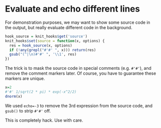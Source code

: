 # Evaluate and echo different lines

For demonstration purposes, we may want to show some source code in the output, but really evaluate different code in the background.

```r
hook_source = knit_hooks$get('source')
knit_hooks$set(source = function(x, options) {
  res = hook_source(x, options)
  if (!any(grepl("#'#' ", x))) return(res)
  gsub("(^|\n)#'#' ", '\\1', res)
})
```

The trick is to mask the source code in special comments (e.g. `#'#'`), and remove the comment markers later. Of course, you have to guarantee these markers are unique.

```r
x=2
#'#' 1/sqrt(2 * pi) * exp(-x^2/2)
dnorm(x)
```

We used `echo=-3` to remove the 3rd expression from the source code, and `gsub()` to strip `#'#'` off.

This is completely hack. Use with care.
